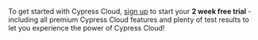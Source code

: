 To get started with Cypress Cloud,
[sign up](https://cloud.cypress.io/signup) to start your **2 week free trial** - including all 
premium Cypress Cloud features and plenty of test results
to let you experience the power of Cypress Cloud!
